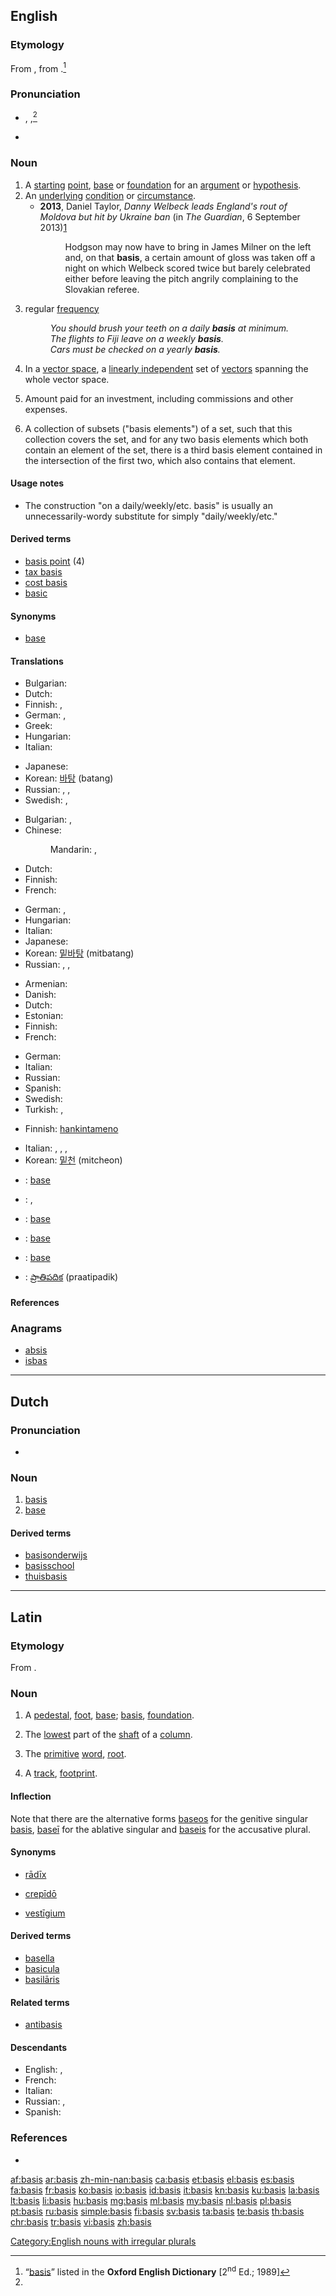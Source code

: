 ==English==

===Etymology===
From {{etyl|la|en}} {{term|basis|lang=la}}, from {{etyl|grc|en}} {{term|βάσις|tr=basis|lang=grc|sc=polytonic}}.<ref name="OED">“[http://dictionary.oed.com/cgi/entry/50018109 basis]” listed in the '''Oxford English Dictionary''' [2<sup>nd</sup> Ed.; 1989]</ref>

===Pronunciation===
* {{a|RP}} {{enPR|bāʹsĭs}}, {{IPA|/ˈbeɪsɪs/}},<ref name="OED"/> {{X-SAMPA|/"beIsIs/}}
* {{audio|en-us-basis.ogg|Audio (US)}}

===Noun===
{{en-noun|bases|baseis}}

# A [[starting]] [[point]], [[base]] or [[foundation]] for an [[argument]] or [[hypothesis]].
# An [[underlying]] [[condition]] or [[circumstance]].
#* '''2013''', Daniel Taylor, ''Danny Welbeck leads England's rout of Moldova but hit by Ukraine ban'' (in ''The Guardian'', 6 September 2013)[http://www.theguardian.com/football/2013/sep/06/england-moldova-world-cup-qualifier-matchreport]
#*: Hodgson may now have to bring in James Milner on the left and, on that '''basis''', a certain amount of gloss was taken off a night on which Welbeck scored twice but barely celebrated either before leaving the pitch angrily complaining to the Slovakian referee.
# regular [[frequency]]
#: ''You should brush your teeth on a daily '''basis''' at minimum.''
#: ''The flights to Fiji leave on a weekly '''basis'''.''
#: ''Cars must be checked on a yearly '''basis'''.''
# {{context|linear algebra|lang=en}} In a [[vector space]], a [[linearly independent]] set of [[vector]]s spanning the whole vector space.
# {{context|accounting|lang=en}} Amount paid for an investment, including commissions and other expenses.
# {{context|topology|lang=en}} A collection of subsets ("basis elements") of a set, such that this collection covers the set, and for any two basis elements which both contain an element of the set, there is a third basis element contained in the intersection of the first two, which also contains that element.
#: {{usex|The collection of all possible unions of basis elements of a '''basis''' is said to be the topology generated by that basis.|lang=en}}

====Usage notes====
* The construction "on a daily/weekly/etc. basis" is usually an unnecessarily-wordy substitute for simply "daily/weekly/etc."

====Derived terms====
* [[basis point]] (4)
* [[tax basis]]
* [[cost basis]]
* [[basic]]

====Synonyms====
* {{sense|starting point for discussion}} [[base]]

====Translations====
{{trans-top|starting point for an argument}}
* Bulgarian: {{t|bg|изходен пункт}}
* Dutch: {{t+|nl|basis|f}}
* Finnish: {{t|fi|lähtökohta}}, {{t|fi|perusta}}
* German: {{t+|de|Basis|f}}, {{t+|de|Grundlage|f}}
* Greek: {{t+|el|βάση|f|sc=Grek}}
* Hungarian: {{t+|hu|alap}}
* Italian: {{t+|it|base|f}}
{{trans-mid}}
* Japanese: {{t+|ja|根拠|tr=こんきょ, konkyo|sc=Jpan}}
* Korean: [[바탕]] (batang)
* Russian: {{t+|ru|основа|f|tr=osnóva}}, {{t+|ru|основание|n|tr=osnovánije|sc=Cyrl}}, {{t+|ru|фундамент|m|tr=fundáment|sc=Cyrl}}
* Swedish: {{t+|sv|grund|c}}, {{t+|sv|basis|c}}
{{trans-bottom}}

{{trans-top|underlying condition}}
* Bulgarian: {{t+|bg|база}},  {{t+|bg|основа}}
* Chinese:
*: Mandarin: {{t+|cmn|基礎|sc=Hani}}, {{t+|cmn|基础|tr=jīchǔ|sc=Hani}}
* Dutch: {{t+|nl|basis|f}}
* Finnish: {{t|fi|perusta}}
* French: {{t+|fr|base|f}}
{{trans-mid}}
* German: {{t+|de|Basis|f}}, {{t+|de|Grundlage|f}}
* Hungarian: {{t+|hu|alap}}
* Italian: {{t+|it|base|f}}
* Japanese: {{t+|ja|基礎|tr=きそ, kiso|sc=Jpan}}
* Korean: [[밑바탕]] (mitbatang)
* Russian: {{t+|ru|база|f|tr=báza|sc=Cyrl}}, {{t+|ru|основа|tr=osnóva|sc=Cyrl}}, {{t+|ru|базис|m|tr=bázis|sc=Cyrl}}
{{trans-bottom}}

{{trans-top|linearly independent set of vectors}}
* Armenian: {{t|hy|բազիս|tr=bazis}}
* Danish: {{t|da|basis|c}}
* Dutch: {{t+|nl|basis|f}}
* Estonian: {{t+|et|baas}}
* Finnish: {{t+|fi|kanta}}
* French: {{t+|fr|base|f}}
{{trans-mid}}
* German: {{t+|de|Basis|f}}
* Italian: {{t+|it|base|f}}
* Russian: {{t+|ru|базис|m|tr=bázis}}
* Spanish: {{t+|es|base|f}}
* Swedish: {{t+|sv|bas|c}}
* Turkish: {{t+|tr|temel}}, {{t+|tr|taban}}
{{trans-bottom}}

{{trans-top|what was paid for an investment}}
* Finnish: [[hankintameno]]
{{trans-mid}}
* Italian: {{t+|it|cifra|f}}, {{t+|it|ammontare|m}}, {{t|it|cifra base}}, {{t|it|ammontare base}}
* Korean: [[밑천]] (mitcheon)
{{trans-bottom}}

{{checktrans-top}}
* {{ttbc|fr}}: [[base]] {{f}}
* {{ttbc|ka}}: {{t|ka|დედაბოძი|tr=dedaboji}}, {{t|ka|ბაზისი|tr=bazisi}}
* {{ttbc|ia}}: [[base]]
{{trans-mid}}
* {{ttbc|pt}}: [[base]]
* {{ttbc|es}}: [[base]]
* {{ttbc|te}}: [[ప్రాతిపదిక]] (praatipadik)
{{trans-bottom}}

====References====
<references/>

===Anagrams===
* [[absis#English|absis]]
* [[isbas#English|isbas]]

[[Category:English nouns with irregular plurals]]

----

==Dutch==

===Pronunciation===
* {{audio|Nl-basis.ogg|audio}}

===Noun===
{{nl-noun|f|basissen|pl2=bases|basisje}}

# [[#English|basis]]
# [[base]]

====Derived terms====
* [[basisonderwijs]]
* [[basisschool]]
* [[thuisbasis]]

----

==Latin==

===Etymology===
From {{etyl|grc|la}} {{term|βάσις||foundation, base|tr=basis|lang=grc|sc=polytonic}}.

===Noun===
{{la-noun|basis|basis|basis|f|third}}

# A [[pedestal]], [[foot]], [[base]]; [[#English|basis]], [[foundation]].
# {{context|architecture|lang=la}} The [[lowest]] part of the [[shaft]] of a [[column]].
# {{context|grammar|lang=la}} The [[primitive]] [[word]], [[root]].
# {{context|of cattle|lang=la}} A [[track]], [[footprint]].

====Inflection====
Note that there are the alternative forms [[baseos]] for the genitive singular [[#Latin|basis]], [[basei|baseī]] for the ablative singular and [[baseis]] for the accusative plural.
{{la-decl-3rd-I-navis|basis|bas}}

====Synonyms====
* {{sense|basis, foundation}} [[radix#Latin|rādīx]]
* {{sense|pedestal, base}} [[crepido|crepīdō]]
* {{sense|track, footprint}} [[vestigium|vestīgium]]

====Derived terms====
* [[basella]]
* [[basicula]]
* [[basilaris|basilāris]]

====Related terms====
* [[antibasis]]

====Descendants====
* English: {{l/en|base}}, {{l/en|basis}}
* French: {{l/fr|base}}
* Italian: {{l|it|base}}
* Russian: {{l|ru|ба́за|g=f|sc=Cyrl|tr=báza}}, {{l|ru|ба́зис|g=m|sc=Cyrl|tr=bázis}}
* Spanish: {{l/es|base}}

===References===
* {{R:L&S}}

[[af:basis]]
[[ar:basis]]
[[zh-min-nan:basis]]
[[ca:basis]]
[[et:basis]]
[[el:basis]]
[[es:basis]]
[[fa:basis]]
[[fr:basis]]
[[ko:basis]]
[[io:basis]]
[[id:basis]]
[[it:basis]]
[[kn:basis]]
[[ku:basis]]
[[la:basis]]
[[lt:basis]]
[[li:basis]]
[[hu:basis]]
[[mg:basis]]
[[ml:basis]]
[[my:basis]]
[[nl:basis]]
[[pl:basis]]
[[pt:basis]]
[[ru:basis]]
[[simple:basis]]
[[fi:basis]]
[[sv:basis]]
[[ta:basis]]
[[te:basis]]
[[th:basis]]
[[chr:basis]]
[[tr:basis]]
[[vi:basis]]
[[zh:basis]]